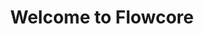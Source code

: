 ---
title: Welcome to Flowcore
description: Get started with using Flowcore.
template: splash
sidebar:
  order: 1
hero:
  tagline: This is your go-to stop for anything Flowcore 🚀
  image:
    file: ../../assets/Just-Logo_-_Transparent.png
  actions:
    - text: Getting Started
      link: /guides/architecture/
      icon: right-arrow
      variant: primary
    - text: Go to the Flowcore platform
      link: https://flowcore.io
      icon: external
    - text: Account Linking
      link: /guides/account-linking/account-linking/
      variant: secondary
    - text: Setup your own Dedicated Cluster
      link: /guides/installation/
      variant: secondary
---